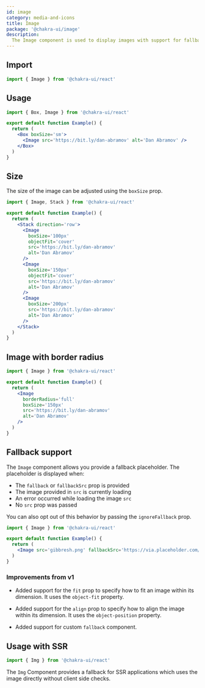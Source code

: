 ```yaml
---
id: image
category: media-and-icons
title: Image
package: '@chakra-ui/image'
description:
  The Image component is used to display images with support for fallback.
---
```


## Import

```js
import { Image } from '@chakra-ui/react'
```

## Usage

```jsx
import { Box, Image } from '@chakra-ui/react'

export default function Example() {
  return (
    <Box boxSize='sm'>
      <Image src='https://bit.ly/dan-abramov' alt='Dan Abramov' />
    </Box>
  )
}
```

## Size

The size of the image can be adjusted using the `boxSize` prop.

```jsx
import { Image, Stack } from '@chakra-ui/react'

export default function Example() {
  return (
    <Stack direction='row'>
      <Image
        boxSize='100px'
        objectFit='cover'
        src='https://bit.ly/dan-abramov'
        alt='Dan Abramov'
      />
      <Image
        boxSize='150px'
        objectFit='cover'
        src='https://bit.ly/dan-abramov'
        alt='Dan Abramov'
      />
      <Image
        boxSize='200px'
        src='https://bit.ly/dan-abramov'
        alt='Dan Abramov'
      />
    </Stack>
  )
}
```

## Image with border radius

```jsx
import { Image } from '@chakra-ui/react'

export default function Example() {
  return (
    <Image
      borderRadius='full'
      boxSize='150px'
      src='https://bit.ly/dan-abramov'
      alt='Dan Abramov'
    />
  )
}
```

## Fallback support

The `Image` component allows you provide a fallback placeholder. The placeholder
is displayed when:

- The `fallback` or `fallbackSrc` prop is provided
- The image provided in `src` is currently loading
- An error occurred while loading the image `src`
- No `src` prop was passed

You can also opt out of this behavior by passing the `ignoreFallback` prop.

```jsx
import { Image } from '@chakra-ui/react'

export default function Example() {
  return (
    <Image src='gibbresh.png' fallbackSrc='https://via.placeholder.com/150' />
  )
}
```

### Improvements from v1

- Added support for the `fit` prop to specify how to fit an image within its
  dimension. It uses the `object-fit` property.

- Added support for the `align` prop to specify how to align the image within
  its dimension. It uses the `object-position` property.

- Added support for custom `fallback` component.

## Usage with SSR

```js
import { Img } from '@chakra-ui/react'
```

The `Img` Component provides a fallback for SSR applications which uses the
image directly without client side checks.

